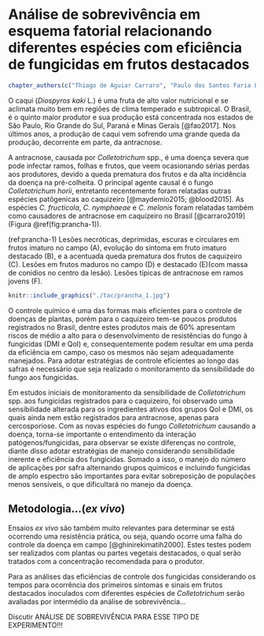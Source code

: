 # Análise de sobrevivência em esquema fatorial relacionando diferentes espécies com eficiência de fungicidas em frutos destacados 

```r
chapter_authors(c("Thiago de Aguiar Carraro", "Paulo dos Santos Faria Lichtemberg", "Camilla Castellar", "Walmes Marques Zeviani", "Louise Larissa May De Mio"))
```

O caqui (*Diospyros kaki* L.) é uma fruta de alto valor nutricional e se aclimata muito bem em regiões de clima temperado e subtropical. O Brasil, é o quinto maior produtor e sua produção está concentrada nos estados de São Paulo, Rio Grande do Sul, Paraná e Minas Gerais [@fao2017]. Nos últimos anos, a produção de caqui vem sofrendo uma grande queda da produção, decorrente em parte, da antracnose.

A antracnose, causada por *Colletotrichum* spp., é uma doença severa que pode infectar ramos, folhas e frutos, que veem ocasionando sérias perdas aos produtores, devido a queda prematura dos frutos e da alta incidência da doença na pré-colheita. O principal agente causal é o fungo *Colletotrichum horii*, entretanto recentemente foram relatadas outras espécies patôgenicas ao caquizeiro [@maydemio2015; @blood2015]. As espécies *C. fructicola*, *C. nymphaeae* e *C. melonis* foram relatadas também como causadores de antracnose em caquizeiro no Brasil [@carraro2019] (Figura \@ref(fig:prancha-1)).

(ref:prancha-1) Lesões necróticas, deprimidas, escuras e circulares em frutos imaturo no campo (A), evolução do sintoma em fruto imaturo destacado (B), e a acentuada queda prematura dos frutos de caquizeiro (C). Lesões em frutos maduros no campo (D) e destacado (E)(com massa de conídios no centro da lesão). Lesões típicas de antracnose em ramos jovens (F).

```r
knitr::include_graphics("./tac/prancha_1.jpg")
```

O controle químico é uma das formas mais eficientes para o controle de doenças de plantas, porém para o caquizeiro tem-se poucos produtos registrados no Brasil, dentre estes produtos mais de 60% apresentam riscos de médio a alto para o desenvolvimento de resistências do fungo à fungicidas (DMI e QoI) e, consequentemente podem resultar em uma perda da eficiência em campo, caso os mesmos não sejam adequadamente manejados. Para adotar estratégias de controle eficientes ao longo das safras é necessário que seja realizado o monitoramento da sensibilidade do fungo aos fungicidas.

Em estudos iniciais de monitoramento da sensibilidade de *Colletotrichum* spp. aos fungicidas registrados para o caquizeiro, foi observado uma sensibilidade alterada para os ingredientes ativos dos grupos QoI e DMI, os quais ainda nem estão registrados para antracnose, apenas para cercosporiose. Com as novas espécies do fungo *Colletotrichum* causando a doença, torna-se importante o entendimento da interação patógenos/fungicidas, para observar se existe diferenças no controle, diante disso adotar estratégias de manejo considerando sensibilidade inerente e eficiência dos fungicidas. Somado a isso, o manejo do número de aplicações por safra alternando grupos químicos e incluindo fungicidas de amplo espectro são importantes para evitar sobreposição de populações menos sensíveis, o que dificultará no manejo da doença.

## Metodologia...(*ex vivo*)

Ensaios *ex vivo* são também muito relevantes para determinar se está ocorrendo uma resistência prática, ou seja, quando ocorre uma falha do controle da doença em campo [@ghinirekimatih2000]. Estes testes podem ser realizados com plantas ou partes vegetais destacados, o qual serão tratados com a concentração recomendada para o produtor.


Para as análises das eficiências de controle dos fungicidas considerando os tempos para ocorrência dos primeiros sintomas e sinais em frutos destacados inoculados com diferentes espécies de *Colletotrichum* serão avaliadas por intermédio da análise de sobrevivência...


Discutir ANÁLISE DE SOBREVIVÊNCIA PARA ESSE TIPO DE EXPERIMENTO!!!